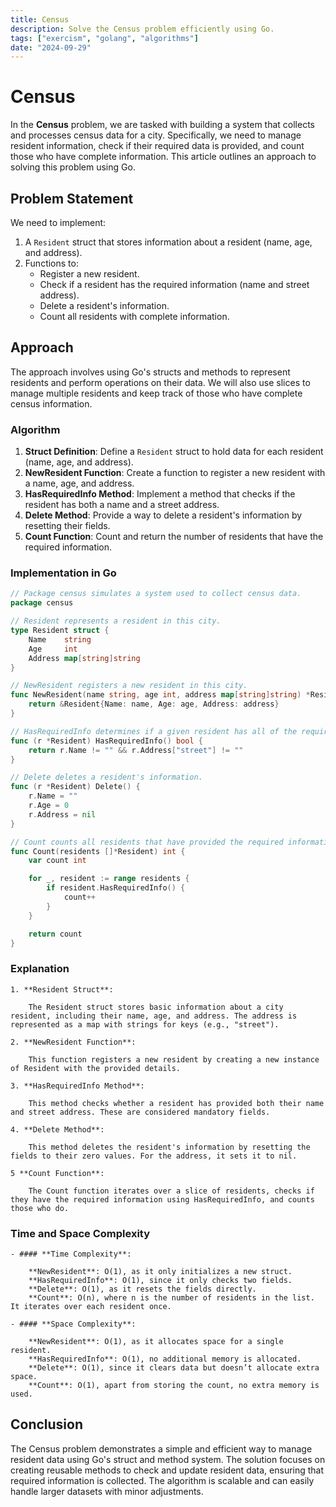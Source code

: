 ```yaml
---
title: Census
description: Solve the Census problem efficiently using Go.
tags: ["exercism", "golang", "algorithms"]
date: "2024-09-29"
---
```


# Census

In the **Census** problem, we are tasked with building a system that collects and processes census data for a city. Specifically, we need to manage resident information, check if their required data is provided, and count those who have complete information. This article outlines an approach to solving this problem using Go.

## Problem Statement

We need to implement:

1. A `Resident` struct that stores information about a resident (name, age, and address).
2. Functions to:
   - Register a new resident.
   - Check if a resident has the required information (name and street address).
   - Delete a resident's information.
   - Count all residents with complete information.

## Approach

The approach involves using Go's structs and methods to represent residents and perform operations on their data. We will also use slices to manage multiple residents and keep track of those who have complete census information.

### Algorithm

1. **Struct Definition**: Define a `Resident` struct to hold data for each resident (name, age, and address).
2. **NewResident Function**: Create a function to register a new resident with a name, age, and address.
3. **HasRequiredInfo Method**: Implement a method that checks if the resident has both a name and a street address.
4. **Delete Method**: Provide a way to delete a resident's information by resetting their fields.
5. **Count Function**: Count and return the number of residents that have the required information.

### Implementation in Go

```go
// Package census simulates a system used to collect census data.
package census

// Resident represents a resident in this city.
type Resident struct {
	Name    string
	Age     int
	Address map[string]string
}

// NewResident registers a new resident in this city.
func NewResident(name string, age int, address map[string]string) *Resident {
	return &Resident{Name: name, Age: age, Address: address}
}

// HasRequiredInfo determines if a given resident has all of the required information.
func (r *Resident) HasRequiredInfo() bool {
	return r.Name != "" && r.Address["street"] != ""
}

// Delete deletes a resident's information.
func (r *Resident) Delete() {
	r.Name = ""
	r.Age = 0
	r.Address = nil
}

// Count counts all residents that have provided the required information.
func Count(residents []*Resident) int {
	var count int

	for _, resident := range residents {
		if resident.HasRequiredInfo() {
			count++
		}
	}

	return count
}
```

### Explanation

    1. **Resident Struct**:

        The Resident struct stores basic information about a city resident, including their name, age, and address. The address is represented as a map with strings for keys (e.g., "street").

    2. **NewResident Function**:

        This function registers a new resident by creating a new instance of Resident with the provided details.

    3. **HasRequiredInfo Method**:

        This method checks whether a resident has provided both their name and street address. These are considered mandatory fields.

    4. **Delete Method**:

        This method deletes the resident's information by resetting the fields to their zero values. For the address, it sets it to nil.

    5 **Count Function**:

        The Count function iterates over a slice of residents, checks if they have the required information using HasRequiredInfo, and counts those who do.

### Time and Space Complexity

    - #### **Time Complexity**:

        **NewResident**: O(1), as it only initializes a new struct.
        **HasRequiredInfo**: O(1), since it only checks two fields.
        **Delete**: O(1), as it resets the fields directly.
        **Count**: O(n), where n is the number of residents in the list. It iterates over each resident once.

    - #### **Space Complexity**:

        **NewResident**: O(1), as it allocates space for a single resident.
        **HasRequiredInfo**: O(1), no additional memory is allocated.
        **Delete**: O(1), since it clears data but doesn’t allocate extra space.
        **Count**: O(1), apart from storing the count, no extra memory is used.

## Conclusion

The Census problem demonstrates a simple and efficient way to manage resident data using Go's struct and method system. The solution focuses on creating reusable methods to check and update resident data, ensuring that required information is collected. The algorithm is scalable and can easily handle larger datasets with minor adjustments.
